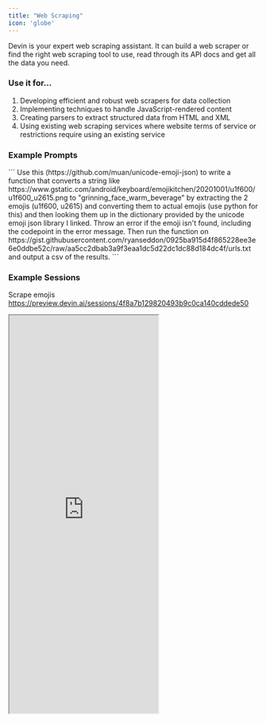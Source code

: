 ```yaml
---
title: "Web Scraping"
icon: 'globe'
---
```


Devin is your expert web scraping assistant. It can build a web scraper or find the right web scraping tool to use, read through its API docs and get all the data you need. 

### Use it for…
1. Developing efficient and robust web scrapers for data collection
2. Implementing techniques to handle JavaScript-rendered content
3. Creating parsers to extract structured data from HTML and XML
4. Using existing web scraping services where website terms of service or restrictions require using an existing service

### Example Prompts

<AccordionGroup>
  <Accordion title="Scrape emojis">
  ```
    Use this (https://github.com/muan/unicode-emoji-json) to write a function that converts a string like https://www.gstatic.com/android/keyboard/emojikitchen/20201001/u1f600/u1f600_u2615.png to "grinning_face_warm_beverage" by extracting the 2 emojis (u1f600, u2615) and converting them to actual emojis (use python for this) and then looking them up in the dictionary provided by the unicode emoji json library I linked. Throw an error if the emoji isn't found, including the codepoint in the error message. Then run the function on https://gist.githubusercontent.com/ryanseddon/0925ba915d4f865228ee3e6e0ddbe52c/raw/aa5cc2dbab3a9f3eaa1dc5d22dc1dc88d184dc4f/urls.txt and output a csv of the results.
  ```
 </Accordion>
</AccordionGroup>

### Example Sessions

Scrape emojis
https://preview.devin.ai/sessions/4f8a7b129820493b9c0ca140cddede50
<iframe src="https://preview.devin.ai/sessions/4f8a7b129820493b9c0ca140cddede50""width="100%" height="800px"></iframe>
